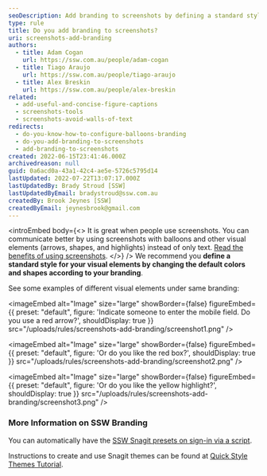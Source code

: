 ```yaml
---
seoDescription: Add branding to screenshots by defining a standard style using visual elements like balloons, arrows, and shapes that match your company's colors and design.
type: rule
title: Do you add branding to screenshots?
uri: screenshots-add-branding
authors:
  - title: Adam Cogan
    url: https://ssw.com.au/people/adam-cogan
  - title: Tiago Araujo
    url: https://ssw.com.au/people/tiago-araujo
  - title: Alex Breskin
    url: https://ssw.com.au/people/alex-breskin
related:
  - add-useful-and-concise-figure-captions
  - screenshots-tools
  - screenshots-avoid-walls-of-text
redirects:
  - do-you-know-how-to-configure-balloons-branding
  - do-you-add-branding-to-screenshots
  - add-branding-to-screenshots
created: 2022-06-15T23:41:46.000Z
archivedreason: null
guid: 0a6acd0a-43a1-42c4-ae5e-5726c5795d14
lastUpdated: 2022-07-22T13:07:17.000Z
lastUpdatedBy: Brady Stroud [SSW]
lastUpdatedByEmail: bradystroud@ssw.com.au
createdBy: Brook Jeynes [SSW]
createdByEmail: jeynesbrook@gmail.com
---
```


<introEmbed
  body={<>
It is great when people use screenshots. You can communicate better by using screenshots with balloons and other visual elements (arrows, shapes, and highlights) instead of only text. [Read the benefits of using screenshots](/screenshots-avoid-walls-of-text).
  </>}
/>
We recommend you **define a standard style for your visual elements by changing the default colors and shapes according to your branding**.

See some examples of different visual elements under same branding:


<imageEmbed
  alt="Image"
  size="large"
  showBorder={false}
  figureEmbed={{
    preset: "default",
    figure: 'Indicate someone to enter the mobile field. Do you use a red arrow?',
    shouldDisplay: true
  }}
  src="/uploads/rules/screenshots-add-branding/screenshot1.png"
/>


<imageEmbed
  alt="Image"
  size="large"
  showBorder={false}
  figureEmbed={{
    preset: "default",
    figure: 'Or do you like the red box?',
    shouldDisplay: true
  }}
  src="/uploads/rules/screenshots-add-branding/screenshot2.png"
/>


<imageEmbed
  alt="Image"
  size="large"
  showBorder={false}
  figureEmbed={{
    preset: "default",
    figure: 'Or do you like the yellow highlight?',
    shouldDisplay: true
  }}
  src="/uploads/rules/screenshots-add-branding/screenshot3.png"
/>

### More Information on SSW Branding

You can automatically have the [SSW Snagit presets on sign-in via a script](https://github.com/SSWConsulting/SSWSysAdmins.LoginScript).

Instructions to create and use Snagit themes can be found at [Quick Style Themes Tutorial](https://www.techsmith.com/tutorial-snagit-13-quick-style-themes.html).
